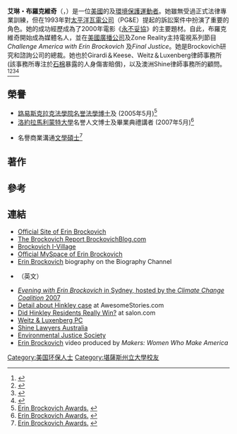 {{noteTA
|G1=Toponym
|1=zh-hans:太平洋瓦電;zh-hant:太平洋煤電;
}}

{{Infobox person
| name = Erin Brockovich
| image = Erin Brockovich (30109127682).jpg
| caption = 攝影於2016年
| birth_name = Erin Pattee
| birth_date = {{birth date and age|1960|6|22|53}}
| birth_place = {{USA}}[[堪薩斯|堪薩斯]]勞倫斯
| occupation = 環境保護運動者
| spouse(s) = {{Plainlist |
* {{Marriage|Shawn Brown|1982|1987|end=divorced}}
* {{Marriage|Steven Brockovich|1989|1990|end=divorced}}
* {{Marriage|Eric L. Ellis|1998|2012|end=divorced}}
}}
| children = 3
}}
'''艾琳・布羅克維奇'''（{{lang-en|Erin Brockovich}}，{{Bd|1960年|6月22日}}）是一位[[美國|美國]]的{{le|法律輔助人員|Paralegal}}及[[环境保护主义|環境保護運動者]]。她雖無受過正式法律專業訓練，但在1993年對[[太平洋瓦電公司|太平洋瓦電公司]]（PG&E）提起的訴訟案件中扮演了重要的角色。她的成功經歷成為了2000年電影《[[永不妥協|永不妥協]]》的主要題材。自此，布羅克維奇開始成為媒體名人，並在[[美国广播公司|美國廣播公司]]及Zone Reality主持電視系列節目''Challenge America with Erin Brockovich'' 及''Final Justice''。她是Brockovich研究和諮詢公司的總裁。她也於Girardi＆Keese、Weitz＆Luxenberg律師事務所(該事務所專注於[[石棉|石棉]]暴露的人身傷害賠償)，以及澳洲Shine律師事務所的顧問。<ref>{{Cite web|url=http://rexwriter.com/Rex_Maurice_Oppenheimer/Nonfiction_files/GIRARDI%20%20and%20KEESE%20(Law%20Firm)%20.pdf|title=Girardi & Keese Law Firm|deadurl=yes|archiveurl=https://web.archive.org/web/20110715180157/http://rexwriter.com/Rex_Maurice_Oppenheimer/Nonfiction_files/GIRARDI%20%20and%20KEESE%20%28Law%20Firm%29%20.pdf|archivedate=2011-07-15}}
</ref><ref name="Maddaus_DailyBreeze_20090922">{{Cite news|url=http://www.dailybreeze.com/news/ci_13388896|title=Erin Brockovich goes after Shell Oil in Carson|last=Maddaus|first=Gene|date=September 22, 2009|work=Daily Breeze|deadurl=yes|archiveurl=https://web.archive.org/web/20091007233024/http://www.dailybreeze.com/news/ci_13388896|archivedate=2009年10月7日}}</ref><ref name="McDonough_ABAJournal_20080926">{{Cite journal|title=Erin Brockovich Signs On With NYC Law Firm|url=http://www.abajournal.com/news/erin_brockovich_signs_on_with_nyc_law_firm|last=McDonough|first=Molly|date=September 26, 2008|journal=ABA Journal|author=|access-date=2016-12-21|archive-url=https://web.archive.org/web/20170706084941/http://www.abajournal.com/news/erin_brockovich_signs_on_with_nyc_law_firm|archive-date=2017-07-06|dead-url=no}}</ref><ref>{{Cite web|url=https://www.shine.com.au/media-centre/erin-brockovich/|title=Erin Brockovich Shines|publisher=Shine Lawyers|access-date=2016-12-21|archive-url=https://web.archive.org/web/20180403181520/https://www.shine.com.au/media-centre/erin-brockovich/|archive-date=2018-04-03|dead-url=yes}}</ref>

== 榮譽 ==
* [[路易斯克拉克法學院|路易斯克拉克法學院]][[名誉学位|名誉]][[法學博士|法學博士]]及{{le|畢業典禮演講|Commencement speech|畢業典禮講者}} (2005年5月)<ref name="Brockovich_awards">[http://www.brockovich.com/awards.html Erin Brockovich Awards.] {{webarchive|url=https://web.archive.org/web/20130122220421/http://www.brockovich.com/awards.html |date=2013-01-22 }}</ref>
* [[洛约拉马利蒙特大学|洛約拉馬利蒙特大學]]名誉人文博士及畢業典禮講者 (2007年5月)<ref name="Brockovich_awards">[http://www.brockovich.com/awards.html Erin Brockovich Awards.] {{webarchive|url=https://web.archive.org/web/20130122220421/http://www.brockovich.com/awards.html |date=2013-01-22 }}</ref>
* {{le|Jones國際大學|Jones International University}}名譽商業溝通[[文學碩士|文學碩士]]<ref name="Brockovich_awards">[http://www.brockovich.com/awards.html Erin Brockovich Awards.] {{webarchive|url=https://web.archive.org/web/20130122220421/http://www.brockovich.com/awards.html |date=2013-01-22 }}</ref>

== 著作 ==


== 參考 ==
{{Reflist|2}}

== 連結 ==
* [http://www.brockovich.com Official Site of Erin Brockovich] {{Wayback|url=http://www.brockovich.com/ |date=20071012232855 }}
* [https://web.archive.org/web/20100513111556/http://www.brockovichblog.com/ The Brockovich Report  BrockovichBlog.com]
* [https://web.archive.org/web/20120103101126/http://www.brockovichivillage.com/ Brockovich I-Village]
* [https://www.myspace.com/erin_brockovich Official MySpace of Erin Brockovich] {{Wayback|url=https://www.myspace.com/erin_brockovich |date=20210310185815 }}
* [https://web.archive.org/web/20090405183459/http://www.thebiographychannel.co.uk/biography_story/1564%3A1812/1/Erin_Brockovich.htm Erin Brockovich] biography on the Biography Channel
* {{Imdb name|0004777}}（英文）
* [https://web.archive.org/web/20160131002419/http://www.climatechangecoalition.com.au/main.php?pg=erinBrockovich '' Evening with Erin Brockovich'' in Sydney, hosted by the ''Climate Change Coalition'' 2007]
* [http://www.awesomestories.com/flicks/erin-brockovich Detail about Hinkley case] {{Wayback|url=http://www.awesomestories.com/flicks/erin-brockovich |date=20130822070913 }} at AwesomeStories.com
* [https://web.archive.org/web/20081221002329/http://archive.salon.com/ent/feature/2000/04/14/sharp/index.html?pn=5 Did Hinkley Residents Really Win?] at salon.com
* [http://www.weitzlux.com Weitz & Luxenberg PC] {{Wayback|url=http://www.weitzlux.com/ |date=20210506030116 }}
* [https://www.shine.com.au Shine Lawyers Australia] {{Wayback|url=https://www.shine.com.au/ |date=20210506111520 }}
* [https://web.archive.org/web/20160301035448/http://www.environmentaljustice.com.au/ Environmental Justice Society]
* [http://www.makers.com/erin-brockovich Erin Brockovich] {{Wayback|url=http://www.makers.com/erin-brockovich |date=20170822221417 }} video produced by ''Makers: Women Who Make America''

{{DEFAULTSORT: Brockovich, Erin}}
[[Category:美国环保人士|Category:美国环保人士]]
[[Category:堪薩斯州立大學校友|Category:堪薩斯州立大學校友]]